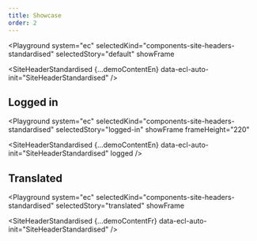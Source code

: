 ```yaml
---
title: Showcase
order: 2
---
```




<Playground
  system="ec"
  selectedKind="components-site-headers-standardised"
  selectedStory="default"
  showFrame
>
  <SiteHeaderStandardised
    {...demoContentEn}
    data-ecl-auto-init="SiteHeaderStandardised"
  />
</Playground>

## Logged in

<Playground
  system="ec"
  selectedKind="components-site-headers-standardised"
  selectedStory="logged-in"
  showFrame
  frameHeight="220"
>
  <SiteHeaderStandardised
    {...demoContentEn}
    data-ecl-auto-init="SiteHeaderStandardised"
    logged
  />
</Playground>

## Translated

<Playground
  system="ec"
  selectedKind="components-site-headers-standardised"
  selectedStory="translated"
  showFrame
>
  <SiteHeaderStandardised
    {...demoContentFr}
    data-ecl-auto-init="SiteHeaderStandardised"
  />
</Playground>
